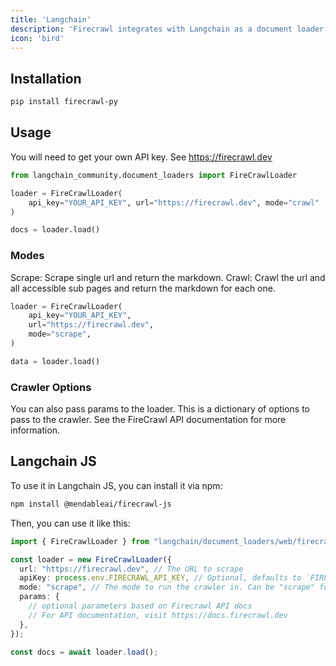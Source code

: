 ```yaml
---
title: 'Langchain'
description: 'Firecrawl integrates with Langchain as a document loader.'
icon: 'bird'
---
```


## Installation

```bash
pip install firecrawl-py
```



## Usage
You will need to get your own API key. See https://firecrawl.dev

```python
from langchain_community.document_loaders import FireCrawlLoader

loader = FireCrawlLoader(
    api_key="YOUR_API_KEY", url="https://firecrawl.dev", mode="crawl"
)

docs = loader.load()
```

### Modes
Scrape: Scrape single url and return the markdown.
Crawl: Crawl the url and all accessible sub pages and return the markdown for each one.

```python
loader = FireCrawlLoader(
    api_key="YOUR_API_KEY",
    url="https://firecrawl.dev",
    mode="scrape",
)

data = loader.load()
```



### Crawler Options
You can also pass params to the loader. This is a dictionary of options to pass to the crawler. See the FireCrawl API documentation for more information.


## Langchain JS

To use it in Langchain JS, you can install it via npm:

```bash
npm install @mendableai/firecrawl-js
```

Then, you can use it like this:

```typescript
import { FireCrawlLoader } from "langchain/document_loaders/web/firecrawl";

const loader = new FireCrawlLoader({
  url: "https://firecrawl.dev", // The URL to scrape
  apiKey: process.env.FIRECRAWL_API_KEY, // Optional, defaults to `FIRECRAWL_API_KEY` in your env.
  mode: "scrape", // The mode to run the crawler in. Can be "scrape" for single urls or "crawl" for all accessible subpages
  params: {
    // optional parameters based on Firecrawl API docs
    // For API documentation, visit https://docs.firecrawl.dev
  },
});

const docs = await loader.load();
```